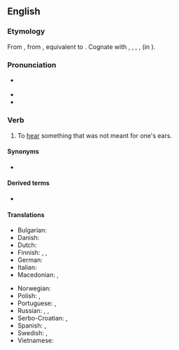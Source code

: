 ==English==

===Etymology===
From {{inh|en|enm|*overheren}}, from {{inh|en|ang|oferhīeran||to overhear, hear, disobey, disregard, neglect}}, equivalent to {{prefix|en|over|hear}}. Cognate with {{cog|nl|overhoren||to hear, hear about}}, {{cog|de|überhören||to not hear, ignore}}, {{cog|da|overhøre||to overhear}}, {{cog|is|yfirheyra||to hear}}, {{cog|got|*𐌿𐍆𐌰𐍂𐌷𐌰𐌿𐍃𐌾𐌰𐌽|t=to disregard, disobey}} (in {{m|got|𐌿𐍆𐌰𐍂𐌷𐌰𐌿𐍃𐌴𐌹𐌽𐍃}}).

===Pronunciation===
* {{a|US}} {{IPA|en|/oʊ.vɚˈhɪɚ/}}
* {{audio|en|LL-Q1860 (eng)-Vealhurl-overhear.wav|Audio (RP)}}
* {{rhymes|en|ɪə(ɹ)|s=3}}

===Verb===
{{en-verb|overhears|overhearing|overheard}}

# {{lb|en|ambitransitive}} To [[hear]] something that was not meant for one's ears.
#: {{ux|en|I was hanging clothes in the garden and I '''overheard''' the neighbours talking about Sheila's pregnancy.}}

====Synonyms====
* {{l|en|eavesdrop}}

====Derived terms====
* {{l|en|overhearer}}

====Translations====
{{trans-top|To hear something that wasn't meant for one's ears}}
* Bulgarian: {{t+|bg|дочувам}}
* Danish: {{t+|da|overhøre}}
* Dutch: {{t+|nl|luistervinken}}
* Finnish: {{t|fi|[[kuulla]] [[sattumalta]]}}, {{t|fi|[[kuulla]] [[vahingossa]]}}, {{t|fi|[[sattua]] [[kuulla|kuulemaan]]}}
* German: {{t|de|zufällig mit anhören}}
* Italian: {{t|it|origliare}}
* Macedonian: {{t|mk|наслушува}}, {{t|mk|наслушнува}}
{{trans-mid}}
* Norwegian: {{t|no|overhøre}}
* Polish: {{t+|pl|podsłuchiwać|impf}}, {{t+|pl|podsłuchać|pf}}
* Portuguese: {{t|pt|[[ouvir]] [[por acaso]]}}, {{t|pt|[[escutar]] [[sem querer]]}}
* Russian: {{t+|ru|подслу́шивать|impf}}, {{t+|ru|подслу́шать|pf}}, {{t|ru|случа́йно услы́шать}}
* Serbo-Croatian: {{t+|sh|načuti}}, {{t|sh|nasluhnuti}}
* Spanish: {{t|es|[[oír]] [[por]] [[casualidad]]}}, {{t|es|[[oír]] [[sin querer]]}}
* Swedish: {{t|sv|överhöra}}, {{t+|sv|råka}} {{t+|sv|höra}}
* Vietnamese: {{t+|vi|nghe lén}}
{{trans-bottom}}
